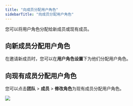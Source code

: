```yaml
---
title: "向成员分配用户角色"
sidebarTitle: "向成员分配用户角色"
---
```


您可以将用户角色分配给新成员或现有成员。

## 向新成员分配用户角色

在邀请新成员时，您可以在**用户角色设置**下为他们分配用户角色。

## 向现有成员分配用户角色

您可以点击**团队** > **成员** > **修改角色**为现有成员分配用户角色。

<img src="/cn/images/organization/org6.png" className="screenshot_full_screen"/>

